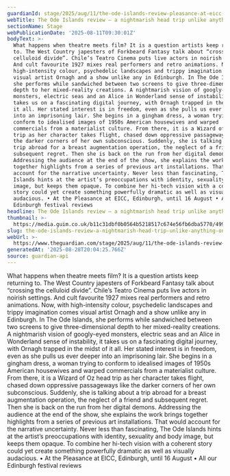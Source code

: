 ```yaml
---
guardianId: stage/2025/aug/11/the-ode-islands-review-pleasance-at-eicc-edinburgh
webTitle: The Ode Islands review – a nightmarish head trip unlike anything on the fringe
sectionName: Stage
webPublicationDate: '2025-08-11T09:30:01Z'
bodyText: >-
  What happens when theatre meets film? It is a question artists keep returning
  to. The West Country japesters of Forkbeard Fantasy talk about “crossing the
  celluloid divide”. Chile’s Teatro Cinema puts live actors in noirish settings.
  And cult favourite 1927 mixes real performers and retro animations. Now, with
  high-intensity colour, psychedelic landscapes and trippy imagination comes
  visual artist Ornagh and a show unlike any in Edinburgh. In The Ode Islands,
  she performs while sandwiched between two screens to give three-dimensional
  depth to her mixed-reality creations. A nightmarish vision of googly-eyed
  monsters, electric seas and an Alice in Wonderland sense of instability, it
  takes us on a fascinating digital journey, with Ornagh trapped in the midst of
  it all. Her stated interest is in freedom, even as she pulls us ever deeper
  into an imprisoning lair. She begins in a gingham dress, a woman trying to
  conform to idealised images of 1950s American housewives and warped
  commercials from a materialist culture. From there, it is a Wizard of Oz head
  trip as her character takes flight, chased down oppressive passageways like
  the darker corners of her own subconscious. Suddenly, she is talking about a
  trip abroad for a breast augmentation operation, the neglect of a friend and
  subsequent regret. Then she is back on the run from her digital demons.
  Addressing the audience at the end of the show, she explains the work brings
  together highlights from a series of previous art installations. That would
  account for the narrative uncertainty. Never less than fascinating, The Ode
  Islands hints at the artist’s preoccupations with identity, sexuality and body
  image, but keeps them opaque. To combine her hi-tech vision with a coherent
  story could yet create something powerfully dramatic as well as visually
  audacious. • At the Pleasance at EICC, Edinburgh, until 16 August • All our
  Edinburgh festival reviews
headline: The Ode Islands review – a nightmarish head trip unlike anything on the fringe
thumbnail: >-
  https://media.guim.co.uk/b11c31dbf0b0564b5218517c674e56fb6dba5770/499_0_5002_4000/500.jpg
slug: the-ode-islands-review-a-nightmarish-head-trip-unlike-anything-on-the-fringe
webUrl: >-
  https://www.theguardian.com/stage/2025/aug/11/the-ode-islands-review-pleasance-at-eicc-edinburgh
generatedAt: '2025-08-28T20:04:25.766Z'
source: guardian-api
---
```

What happens when theatre meets film? It is a question artists keep returning to. The West Country japesters of Forkbeard Fantasy talk about “crossing the celluloid divide”. Chile’s Teatro Cinema puts live actors in noirish settings. And cult favourite 1927 mixes real performers and retro animations. Now, with high-intensity colour, psychedelic landscapes and trippy imagination comes visual artist Ornagh and a show unlike any in Edinburgh. In The Ode Islands, she performs while sandwiched between two screens to give three-dimensional depth to her mixed-reality creations. A nightmarish vision of googly-eyed monsters, electric seas and an Alice in Wonderland sense of instability, it takes us on a fascinating digital journey, with Ornagh trapped in the midst of it all. Her stated interest is in freedom, even as she pulls us ever deeper into an imprisoning lair. She begins in a gingham dress, a woman trying to conform to idealised images of 1950s American housewives and warped commercials from a materialist culture. From there, it is a Wizard of Oz head trip as her character takes flight, chased down oppressive passageways like the darker corners of her own subconscious. Suddenly, she is talking about a trip abroad for a breast augmentation operation, the neglect of a friend and subsequent regret. Then she is back on the run from her digital demons. Addressing the audience at the end of the show, she explains the work brings together highlights from a series of previous art installations. That would account for the narrative uncertainty. Never less than fascinating, The Ode Islands hints at the artist’s preoccupations with identity, sexuality and body image, but keeps them opaque. To combine her hi-tech vision with a coherent story could yet create something powerfully dramatic as well as visually audacious. • At the Pleasance at EICC, Edinburgh, until 16 August • All our Edinburgh festival reviews
